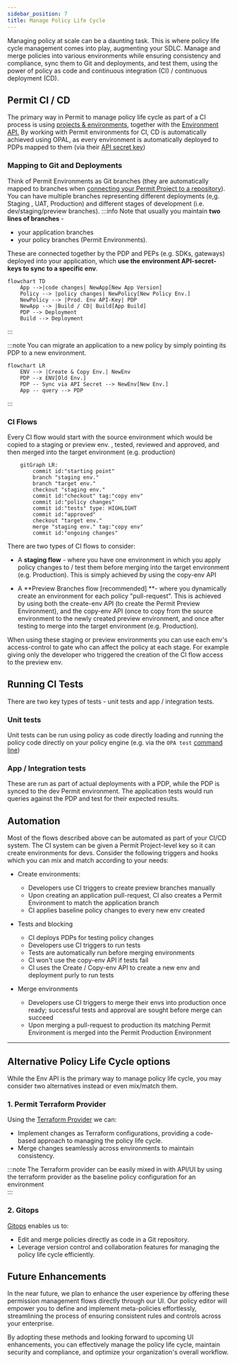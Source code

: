 ```yaml
---
sidebar_position: 7
title: Manage Policy Life Cycle
---
```


Managing policy at scale can be a daunting task. This is where policy life cycle management comes into play, augmenting your SDLC. 
Manage and merge policies into various environments while ensuring consistency and compliance, sync them to Git and deployments, and test them, using the power of policy as code and continuous integration (CI) / continuous deployment (CD).


## Permit CI / CD
The primary way in Permit to manage policy life cycle as part of a  CI
process is using [projects & environments](/manage-your-account/projects-and-env), 
together with the [Environment API.](https://api.permit.io/v2/redoc#tag/Environments) 
By working with Permit environments for CI, CD is automatically achieved using OPAL, as every environment is automatically deployed to PDPs mapped to them (via their [API secret key](/manage-your-account/projects-and-env#fetching-and-rotating-the-api-key))

### Mapping to Git and Deployments

Think of Permit Environments as Git branches (they are automatically mapped to branches when [connecting your Permit Project to a repository](/integrations/gitops/github)). You can have multiple branches representing different deployments (e,g. Staging , UAT, Production) and different stages of development (i.e. dev/staging/preview branches).
:::info
Note that usually you maintain **two lines of branches** -  
- your application branches 
- your policy branches (Permit Environments). 

These are connected together by the PDP and PEPs (e.g. SDKs, gateways) deployed into your application, which **use the environment API-secret-keys to sync to a specific env**.

```mermaid
flowchart TD
    App -->|code changes| NewApp[New App Version]
    Policy --> |policy changes| NewPolicy[New Policy Env.]
    NewPolicy --> |Prod. Env API-Key| PDP
    NewApp --> |Build / CD| Build[App Build]
    PDP --> Deployment
    Build --> Deployment
```
:::

:::note
You can migrate an application to a new policy by simply pointing its PDP to a new environment.
```mermaid
flowchart LR
    ENV --> |Create & Copy Env.| NewEnv
    PDP --x ENV[Old Env.]
    PDP -- Sync via API Secret --> NewEnv[New Env.]
    App -- query --> PDP
```
:::

### CI Flows

Every CI flow would start with the source environment which would be copied to a staging or preview env. , tested, reviewed and approved, and then merged into the target environment (e.g. production)
```mermaid
    gitGraph LR:
        commit id:"starting point"
        branch "staging env."
        branch "target env."
        checkout "staging env."
        commit id:"checkout" tag:"copy env"
        commit id:"policy changes"
        commit id:"tests" type: HIGHLIGHT
        commit id:"approved"
        checkout "target env."
        merge "staging env." tag:"copy env"
        commit id:"ongoing changes"
```

There are two types of CI flows to consider:

-   A **staging flow** - where you have one environment in which you apply policy changes to / test them before merging into the target environment (e.g. Production).
    This is simply achieved by using the copy-env API

-   A **Preview Branches flow [recommended] **- where you dynamically create an environment for each policy "pull-request". This is achieved by using both the create-env API (to create the Permit Preview Environment), and the copy-env API (once to copy from the source environment to the newly created preview environment, and once after testing to merge into the target environment (e.g. Production).

When using these staging or preview environments you can use each env's access-control to gate who can affect the policy at each stage. For example giving only the developer who triggered the creation of the CI flow access to the preview env.


## Running CI Tests
There are two key types of tests - unit tests and app / integration tests.

### Unit tests
Unit tests can be run using policy as code directly loading and running the policy code directly on your policy engine (e.g. via the `OPA test` [command line](https://www.openpolicyagent.org/docs/latest/policy-testing/))
### App / Integration tests
These are run as part of actual deployments with a PDP, while the PDP is synced to the dev Permit environment. The application tests would run queries against the PDP and test for their expected results.


## Automation

Most of the flows described above can be automated as part of your CI/CD system.
The CI system can be given a Permit Project-level key so it can create environments for devs.
Consider the following triggers and hooks which you can mix and match according to your needs:

-   Create environments:
    -   Developers use CI triggers to create preview branches manually
    -   Upon creating an application pull-request, CI also creates a Permit Environment to match the application branch
    -   CI applies baseline policy changes to every new env created

-   Tests and blocking
    -   CI deploys PDPs for testing policy changes
    -   Developers use CI triggers to run tests
    -   Tests are automatically run before merging environments
    -   CI won't use the copy-env API if tests fail
    -   CI uses the Create / Copy-env API to create a new env and deployment purly to run tests

-   Merge environments
    -   Developers use CI triggers to merge their envs into production once ready; successful tests and approval are sought before merge can succeed
    -   Upon merging a pull-request to production its matching Permit Environment is merged into the Permit Production Environment


---------


## Alternative Policy Life Cycle options

While the Env API is the primary way to manage policy life cycle, you may consider two alternatives instead or even mix/match them.


### 1. Permit Terraform Provider 

Using the [Terraform Provider](/integrations/infra-as-code/terraform-provider) we can:

- Implement changes as Terraform configurations, providing a code-based approach to managing the policy life cycle.
- Merge changes seamlessly across environments to maintain consistency.

:::note
The Terraform provider can be easily mixed in with API/UI by using the terraform provider as the baseline policy configuration for an environment\
:::

### 2. Gitops

[Gitops](/integrations/gitops/overview) enables us to:

- Edit and merge policies directly as code in a Git repository.
- Leverage version control and collaboration features for managing the policy life cycle efficiently.



## Future Enhancements

In the near future, we plan to enhance the user experience by offering these permission management flows directly through our UI.
Our policy editor will empower you to define and implement meta-policies effortlessly,
streamlining the process of ensuring consistent rules and controls across your enterprise.

By adopting these methods and looking forward to upcoming UI enhancements, you can effectively manage the policy life cycle, maintain security and compliance,
and optimize your organization's overall workflow.
